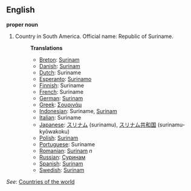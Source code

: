 ==English==

'''proper noun'''

# Country in South America. Official name: Republic of Suriname.
#:'''Translations'''
#:*[[Breton]]: [[Surinam]]
#:*[[Danish]]: [[Surinam]]
#:*[[Dutch]]: Suriname
#:*[[Esperanto]]: [[Surinamo]]
#:*[[Finnish]]: Suriname
#:*[[French]]: Suriname
#:*[[German]]: [[Surinam]]
#:*[[Greek]]: [[Σουρινάμ]]
#:*[[Indonesian]]: Suriname, [[Surinam]]
#:*[[Italian]]: Suriname
#:*[[Japanese]]: [[スリナム]] (surinamu), [[スリナム]][[共和国]] (surinamu-kyōwakoku)
#:*[[Polish]]: [[Surinam]]
#:*[[Portuguese]]: Suriname
#:*[[Romanian]]: [[Surinam]] ''n''
#:*[[Russian]]: [[Суринам]]
#:*[[Spanish]]: [[Surinam]]
#:*[[Swedish]]: [[Surinam]]

''See'': [[Countries of the world]]
